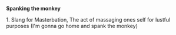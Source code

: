 '''Spanking the monkey'''

1.  Slang for Masterbation, The act of massaging ones self for lustful purposes (I'm gonna go home and spank the monkey)